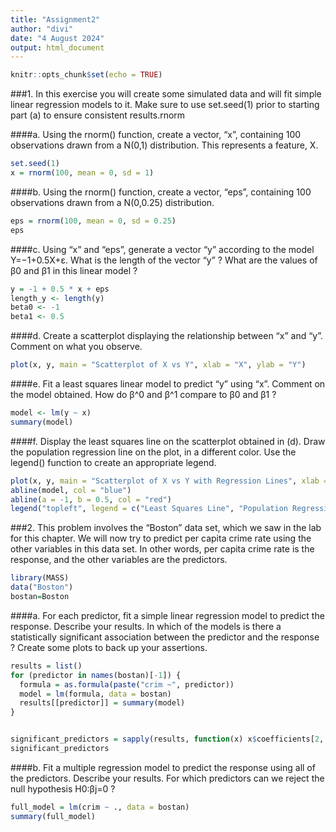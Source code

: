 ---
title: "Assignment2"
author: "divi"
date: "4 August 2024"
output: html_document
---

```{r setup, include=FALSE}
knitr::opts_chunk$set(echo = TRUE)
```

###1. In this exercise you will create some simulated data and will fit simple linear regression models to it. Make sure to use set.seed(1) prior to starting part (a) to ensure consistent results.rnorm

####a.	Using the rnorm() function, create a vector, “x”, containing 100 observations drawn from a N(0,1) distribution. This represents a feature, X.

```{r}
set.seed(1)
x = rnorm(100, mean = 0, sd = 1)
```

####b.	Using the rnorm() function, create a vector, “eps”, containing 100 observations drawn from a N(0,0.25) distribution.

```{r}
eps = rnorm(100, mean = 0, sd = 0.25)
eps
```

####c.	Using “x” and “eps”, generate a vector “y” according to the model
Y=−1+0.5X+ε.
What is the length of the vector “y” ? What are the values of β0 and β1 in this linear model ?

```{r}
y = -1 + 0.5 * x + eps
length_y <- length(y)
beta0 <- -1
beta1 <- 0.5
```
 
####d.	Create a scatterplot displaying the relationship between “x” and “y”. Comment on what you observe.

```{r}
plot(x, y, main = "Scatterplot of X vs Y", xlab = "X", ylab = "Y")

```


####e.	Fit a least squares linear model to predict “y” using “x”. Comment on the model obtained. How do β^0 and β^1 compare to β0 and β1 ?

```{r}
model <- lm(y ~ x)
summary(model)

```


####f.	Display the least squares line on the scatterplot obtained in (d). Draw the population regression line on the plot, in a different color. Use the legend() function to create an appropriate legend.

```{r}
plot(x, y, main = "Scatterplot of X vs Y with Regression Lines", xlab = "X", ylab = "Y")
abline(model, col = "blue") 
abline(a = -1, b = 0.5, col = "red")
legend("topleft", legend = c("Least Squares Line", "Population Regression Line"), col = c("blue", "red"), lty = 1)

```





###2. This problem involves the “Boston” data set, which we saw in the lab for this chapter. We will now try to predict per capita crime rate using the other variables in this data set. In other words, per capita crime rate is the response, and the other variables are the predictors.

```{r}
library(MASS)
data("Boston")
bostan=Boston
```

####a.	For each predictor, fit a simple linear regression model to predict the response. Describe your results. In which of the models is there a statistically significant association between the predictor and the response ? Create some plots to back up your assertions.

```{r}
results = list()
for (predictor in names(bostan)[-1]) {
  formula = as.formula(paste("crim ~", predictor))
  model = lm(formula, data = bostan)
  results[[predictor]] = summary(model)
}


significant_predictors = sapply(results, function(x) x$coefficients[2, 4] < 0.05)
significant_predictors

```

####b.	Fit a multiple regression model to predict the response using all of the predictors. Describe your results. For which predictors can we reject the null hypothesis H0:βj=0 ?
```{r}
full_model = lm(crim ~ ., data = bostan)
summary(full_model)

```

